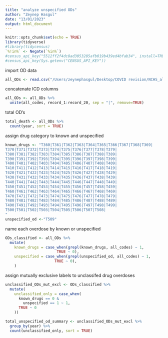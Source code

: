 ```yaml
---
title: "analyze unspecified ODs"
author: "Zeynep Hasgul"
date: "13/01/2023"
output: html_document
---
```



```r
knitr::opts_chunk$set(echo = TRUE)
library(tidyverse)
#library(tidycensus)
`%!in%` <- Negate(`%in%`)
#census_api_key("5512ff2f4dc8ad3053285afb019b439ed4bfab34", install=TRUE)
#census_api_key(Sys.getenv("CENSUS_API_KEY"))
```

import OD data
```r
all_ODs <- read.csv("/Users/zeynephasgul/Desktop/COVID revision/NCHS_all_ODs.csv") 
```

concatenate ICD columns
```r
all_ODs <- all_ODs %>% 
  unite(all_codes, record_1:record_20, sep = "|", remove=TRUE)
```

total OD's
```r
total_death <- all_ODs %>% 
  count(year, sort = TRUE)

```

assign drug category to known and unspecified 
```r
known_drugs <- "T360|T361|T362|T363|T364|T365|T366|T367|T368|T369|
T370|T371|T372|T373|T374|T375|T376|T377|T378|T379|
T380|T381|T382|T383|T384|T385|T386|T387|T388|T389|
T390|T391|T392|T393|T394|T395|T396|T397|T398|T399|
T400|T401|T402|T403|T404|T405|T406|T407|T408|T409|
T410|T411|T412|T413|T414|T415|T416|T417|T418|T419|
T420|T421|T422|T423|T424|T425|T426|T427|T428|T429|
T430|T431|T432|T433|T434|T435|T436|T437|T438|T439|
T440|T441|T442|T443|T444|T445|T446|T447|T448|T449|
T450|T451|T452|T453|T454|T455|T456|T457|T458|T459|
T460|T461|T462|T463|T464|T465|T466|T467|T468|T469|
T470|T471|T472|T473|T474|T475|T476|T477|T478|T479|
T480|T481|T482|T483|T484|T485|T486|T487|T488|T489|
T490|T491|T492|T493|T494|T495|T496|T497|T498|T499|
T500|T501|T502|T503|T504|T505|T506|T507|T508|
"
unspecified_od <-"T509"
```


name each overdose by known or unspecified
```r
ODs_classified <- all_ODs %>%
  mutate(
    known_drugs = case_when(grepl(known_drugs, all_codes) ~ 1,
                       TRUE ~ 0),
    unspecified = case_when(grepl(unspecified_od, all_codes) ~ 1,
                      TRUE ~ 0),
    )

```


assign mutually exclusive labels to unclassifed drug overdoses
```r
unclassified_ODs_mut_excl <- ODs_classified %>%
  mutate(
    unclassified_only = case_when(
      known_drugs == 0 &
        unspecified == 1 ~ 1,
      TRUE ~ 0
    ))
```


```r
total_unspecified_od_summary <- unclassified_ODs_mut_excl %>% 
  group_by(year) %>% 
  count(unclassified_only, sort = TRUE)

```








